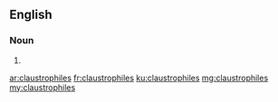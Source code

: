 ==English==

===Noun===
{{head|en|noun plural form}}

# {{plural of|claustrophile|lang=en}}

[[ar:claustrophiles]]
[[fr:claustrophiles]]
[[ku:claustrophiles]]
[[mg:claustrophiles]]
[[my:claustrophiles]]